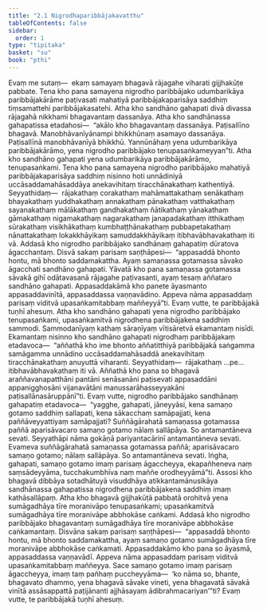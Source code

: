 ```yaml
---
title: "2.1 Nigrodhaparibbājakavatthu"
tableOfContents: false
sidebar:
  order: 1
type: "tipitaka"
basket: "su"
book: "pthi"
---
```



<DynamicBreadcrumb />

<Division number="49" book="pthi" bookNo="8" page="30">

<Paragraph number="109" book="pthi">
Evaṃ me sutaṃ—  ekaṃ samayaṃ bhagavā rājagahe viharati gijjhakūṭe pabbate. Tena kho pana samayena nigrodho paribbājako udumbarikāya paribbājakārāme paṭivasati mahatiyā paribbājakaparisāya saddhiṃ tiṃsamattehi paribbājakasatehi. Atha kho sandhāno gahapati divā divassa rājagahā nikkhami bhagavantaṃ dassanāya. Atha kho sandhānassa gahapatissa etadahosi—  “akālo kho bhagavantaṃ dassanāya. Paṭisallīno bhagavā. Manobhāvanīyānampi bhikkhūnaṃ asamayo dassanāya. Paṭisallīnā manobhāvanīyā bhikkhū. Yannūnāhaṃ yena udumbarikāya paribbājakārāmo, yena nigrodho paribbājako tenupasaṅkameyyan”ti. Atha kho sandhāno gahapati yena udumbarikāya paribbājakārāmo, tenupasaṅkami.
</Paragraph>

</Division>
<Division number="50" book="pthi" bookNo="8" page="30">

<Paragraph number="110" book="pthi">
Tena kho pana samayena nigrodho paribbājako mahatiyā paribbājakaparisāya saddhiṃ nisinno hoti unnādiniyā uccāsaddamahāsaddāya anekavihitaṃ tiracchānakathaṃ kathentiyā. Seyyathidaṃ—  rājakathaṃ corakathaṃ mahāmattakathaṃ senākathaṃ bhayakathaṃ yuddhakathaṃ annakathaṃ pānakathaṃ vatthakathaṃ sayanakathaṃ mālākathaṃ gandhakathaṃ ñātikathaṃ yānakathaṃ gāmakathaṃ nigamakathaṃ nagarakathaṃ janapadakathaṃ itthikathaṃ sūrakathaṃ visikhākathaṃ kumbhaṭṭhānakathaṃ pubbapetakathaṃ nānattakathaṃ lokakkhāyikaṃ samuddakkhāyikaṃ itibhavābhavakathaṃ iti vā.
</Paragraph>

</Division>
<Division number="51" book="pthi" bookNo="8" page="30">

<Paragraph number="111" book="pthi">
Addasā kho nigrodho paribbājako sandhānaṃ gahapatiṃ dūratova āgacchantaṃ. Disvā sakaṃ parisaṃ saṇṭhāpesi—  “appasaddā bhonto hontu, mā bhonto saddamakattha. Ayaṃ samaṇassa gotamassa sāvako āgacchati sandhāno gahapati. Yāvatā kho pana samaṇassa gotamassa sāvakā gihī odātavasanā rājagahe paṭivasanti, ayaṃ tesaṃ aññataro sandhāno gahapati. Appasaddakāmā kho panete āyasmanto appasaddavinītā, appasaddassa vaṇṇavādino. Appeva nāma appasaddaṃ parisaṃ viditvā upasaṅkamitabbaṃ maññeyyā”ti. Evaṃ vutte, te paribbājakā tuṇhī ahesuṃ.
</Paragraph>

</Division>
<Division number="52" book="pthi" bookNo="8" page="31">

<Paragraph number="112" book="pthi">
Atha kho sandhāno gahapati yena nigrodho paribbājako tenupasaṅkami, upasaṅkamitvā nigrodhena paribbājakena saddhiṃ sammodi. Sammodanīyaṃ kathaṃ sāraṇīyaṃ vītisāretvā ekamantaṃ nisīdi. Ekamantaṃ nisinno kho sandhāno gahapati nigrodhaṃ paribbājakaṃ etadavoca—  “aññathā kho ime bhonto aññatitthiyā paribbājakā saṅgamma samāgamma unnādino uccāsaddamahāsaddā anekavihitaṃ tiracchānakathaṃ anuyuttā viharanti. Seyyathidaṃ—  rājakathaṃ …pe…  itibhavābhavakathaṃ iti vā. Aññathā kho pana so bhagavā araññavanapatthāni pantāni senāsanāni paṭisevati appasaddāni appanigghosāni vijanavātāni manussarāhasseyyakāni paṭisallānasāruppānī”ti.
</Paragraph>

</Division>
<Division number="53" book="pthi" bookNo="8" page="31">

<Paragraph number="113" book="pthi">
Evaṃ vutte, nigrodho paribbājako sandhānaṃ gahapatiṃ etadavoca—  “yagghe, gahapati, jāneyyāsi, kena samaṇo gotamo saddhiṃ sallapati, kena sākacchaṃ samāpajjati, kena paññāveyyattiyaṃ samāpajjati? Suññāgārahatā samaṇassa gotamassa paññā aparisāvacaro samaṇo gotamo nālaṃ sallāpāya. So antamantāneva sevati. Seyyathāpi nāma gokāṇā pariyantacārinī antamantāneva sevati. Evameva suññāgārahatā samaṇassa gotamassa paññā; aparisāvacaro samaṇo gotamo; nālaṃ sallāpāya. So antamantāneva sevati. Iṅgha, gahapati, samaṇo gotamo imaṃ parisaṃ āgaccheyya, ekapañheneva naṃ saṃsādeyyāma, tucchakumbhīva naṃ maññe orodheyyāmā”ti.
</Paragraph>

</Division>
<Division number="54" book="pthi" bookNo="8" page="31">

<Paragraph number="114" book="pthi">
Assosi kho bhagavā dibbāya sotadhātuyā visuddhāya atikkantamānusikāya sandhānassa gahapatissa nigrodhena paribbājakena saddhiṃ imaṃ kathāsallāpaṃ. Atha kho bhagavā gijjhakūṭā pabbatā orohitvā yena sumāgadhāya tīre moranivāpo tenupasaṅkami; upasaṅkamitvā sumāgadhāya tīre moranivāpe abbhokāse caṅkami. Addasā kho nigrodho paribbājako bhagavantaṃ sumāgadhāya tīre moranivāpe abbhokāse caṅkamantaṃ. Disvāna sakaṃ parisaṃ saṇṭhāpesi—  “appasaddā bhonto hontu, mā bhonto saddamakattha, ayaṃ samaṇo gotamo sumāgadhāya tīre moranivāpe abbhokāse caṅkamati. Appasaddakāmo kho pana so āyasmā, appasaddassa vaṇṇavādī. Appeva nāma appasaddaṃ parisaṃ viditvā upasaṅkamitabbaṃ maññeyya. Sace samaṇo gotamo imaṃ parisaṃ āgaccheyya, imaṃ taṃ pañhaṃ puccheyyāma—  ‘ko nāma so, bhante, bhagavato dhammo, yena bhagavā sāvake vineti, yena bhagavatā sāvakā vinītā assāsappattā paṭijānanti ajjhāsayaṃ ādibrahmacariyan’”ti? Evaṃ vutte, te paribbājakā tuṇhī ahesuṃ.
</Paragraph>
</Division>